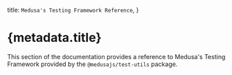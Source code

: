 
  title: `Medusa's Testing Framework Reference`,
}

# {metadata.title}

This section of the documentation provides a reference to Medusa's Testing Framework provided by the `@medusajs/test-utils` package.

<ChildDocs />